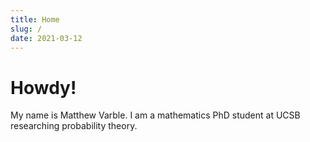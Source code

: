 ```yaml
---
title: Home
slug: /
date: 2021-03-12
---
```


# Howdy!

My name is Matthew Varble.
I am a mathematics PhD student at UCSB researching probability theory.
